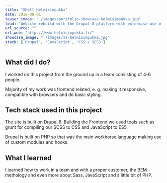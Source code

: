 ```yaml
---
title: "Shell Helmisimpukka"
date: 2016-08-01
teaser_image: "./images/portfolio-showcase-helmisimpukka.jpg"
lead: "Website rebuild with the Drupal 8 platform with extensive use of the paragraphs module. Design refresh."
url_source: ""
url_web: "https://www.helmisimpukka.fi/"
showcase_image: "./images/ss-helmisimpukka.jpg"
stack: ['Drupal', 'JavaScript', 'CSS / SCSS']
---
```



<WidgetImage src="./images/ss-helmisimpukka.jpg" alt="A screenshot of the showcases website" />

## What did I do?

I worked on this project from the ground up in a team consisting of 4-6 people.

Majority of my work was frontend related, e. g. making it responsive, compatible with browsers and do basic styling.


## Tech stack used in this project

The site is built on Drupal 8. Building the Frontend we used tools such as grunt for compiling our SCSS to CSS and JavaScript to ES5.

Drupal is built on PHP so that was the main workhorse language making use of custom modules and hooks.

## What I learned

I learned how to work in a team and with a proper customer, the BEM methology and even more about Sass, JavaScript and a little bit of PHP.